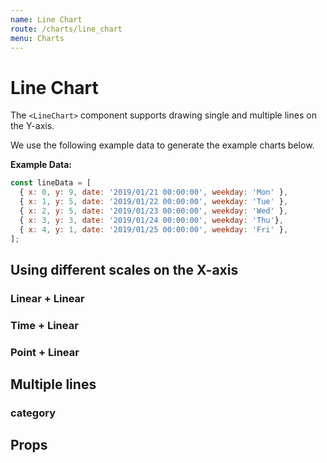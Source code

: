 ```yaml
---
name: Line Chart
route: /charts/line_chart
menu: Charts
---
```



# Line Chart

The `<LineChart>` component supports drawing single and multiple lines on the Y-axis.

We use the following example data to generate the example charts below.

**Example Data:**

```js
const lineData = [
  { x: 0, y: 9, date: '2019/01/21 00:00:00', weekday: 'Mon' },
  { x: 1, y: 5, date: '2019/01/22 00:00:00', weekday: 'Tue' },
  { x: 2, y: 5, date: '2019/01/23 00:00:00', weekday: 'Wed' },
  { x: 3, y: 3, date: '2019/01/24 00:00:00', weekday: 'Thu'},
  { x: 4, y: 1, date: '2019/01/25 00:00:00', weekday: 'Fri' },
];
```

## Using different scales on the X-axis

### Linear + Linear

<Playground>
  <div style={{ width: '100%', height: '320px' }}>
    <LineChart
      data={lineData}
      x={{ field: 'x', type: 'quantitative', scale: 'linear' }}
      y={{ field: 'y', type: 'quantitative', scale: 'linear' }}
    />
  </div>
</Playground>

### Time + Linear

<Playground>
  <div style={{ width: '100%', height: '320px' }}>
    <LineChart
      data={lineData}
      x={{ field: 'date', type: 'quantitative', scale: 'time' }}
      y={{ field: 'x', type: 'quantitative', scale: 'linear' }}
    />
  </div>
</Playground>

### Point + Linear

<Playground>
  <div style={{ width: '100%', height: '320px' }}>
    <LineChart
      data={lineData}
      x={{ field: 'weekday', type: 'quantitative', scale: 'point' }}
      y={{ field: 'y', type: 'quantitative', scale: 'linear' }}
    />
  </div>
</Playground>

## Multiple lines

### category

<Playground>
  <div style={{ width: '100%', height: '320px' }}>
    <LineChart
      data={multiLinesData}
      x={{ type: 'linear', field:'x' }}
      y={{ type: 'linear', field: 'y' }}
      color={{
        field: "type",
        type: "nominal",
      }}
    />
  </div>
</Playground>


## Props

<PropsTable of={LineChart} />
